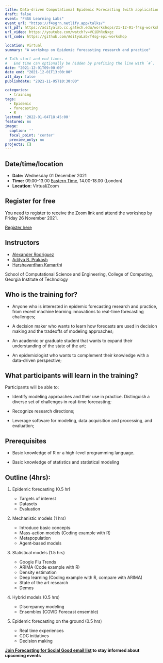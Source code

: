 ```yaml
---
title: Data-driven Computational Epidemic Forecasting (with applications in R)
draft: false
event: "F4SG Learning Labs"
event_url: "https://f4sgrn.netlify.app/talks/"
url_pdf: https://adityalab.cc.gatech.edu/workshops/21-12-01-f4sg-workshop-epi-forecasting.pdf
url_video: https://youtube.com/watch?v=VCiDhRxNxgc
url_code: https://github.com/AdityaLab/f4sg-epi-workshop

location: Virtual
summary: "A workshop on Epidemic forecasting research and practice"

# Talk start and end times.
#   End time can optionally be hidden by prefixing the line with `#`.
date: "2021-12-01T09:00:00"
date_end: "2021-12-01T13:00:00"
all_day: false
publishdate: "2021-11-05T10:30:00"

categories:
  - training
tags:
  - Epidemic
  - forecasting
  - R
lastmod: '2022-01-04T18:45:00'
featured: no
image:
  caption: ''
  focal_point: 'center'
  preview_only: no
projects: []
---
```


## Date/time/location

- **Date:** Wednesday 01 December 2021
- **Time:** 09.00-13.00 [Eastern Time](https://time.is/ET), 14.00-18.00 (London)
- **Location:** Virtual/Zoom

## Register for free

You need to register to receive the Zoom link and attend the workshop by Friday 26 November 2021.

[Register here](https://docs.google.com/forms/d/e/1FAIpQLSdF2waMn37ACunuo3g9LnKyRk4pLTRhPTfUG4Xyu9ExMUlTVQ/viewform)

## Instructors

- [Alexander Rodriguez](https://www.cc.gatech.edu/~acastillo41/) 
- [Aditya B. Prakash](https://www.cc.gatech.edu/~badityap/)
- [Harshavardhan Kamarthi](https://www.harsha-pk.com/)

School of Computational Science and Engineering, College of Computing, Georgia Institute of Technology
 

## Who is the training for?

- Anyone who is interested in epidemic forecasting research and practice, from recent machine learning innovations to real-time forecasting challenges;

- A decision maker who wants to learn how forecasts are used in decision making and the tradeoffs of modeling approaches;

- An academic or graduate student that wants to expand their understanding of the state of the art;

- An epidemiologist who wants to complement their knowledge with a data-driven perspective;

## What participants will learn in the training?
 
Participants will be able to:

- Identify modeling approaches and their use in practice.
Distinguish a diverse set of challenges in real-time forecasting;

- Recognize research directions;

- Leverage software for modeling, data acquisition and processing, and evaluation;


## Prerequisites

- Basic knowledge of R or a high-level programming language.

- Basic knowledge of statistics and statistical modeling
 
 
## Outline (4hrs):

1. Epidemic forecasting (0.5 hr)

    - Targets of interest
    - Datasets
    - Evaluation
 
2. Mechanistic models (1 hrs)

    - Introduce basic concepts
    - Mass-action models (Coding example with R)
    - Metapopulation
    - Agent-based models
 
3. Statistical models (1.5 hrs)

    - Google Flu Trends
    - ARIMA (Code example with R)
    - Density estimation
    - Deep learning (Coding example with R, compare with ARIMA)
    - State of the art research
    - Demos
 
4. Hybrid models (0.5 hrs)

    - Discrepancy modeling
    - Ensembles (COVID Forecast ensemble)
 
5. Epidemic forecasting on the ground (0.5 hrs)

    - Real time experiences
    - CDC initiatives
    - Decision making


**[Join Forecasting for Social Good email list](http://eepurl.com/hMFA-9)  to stay informed about upcoming events  **